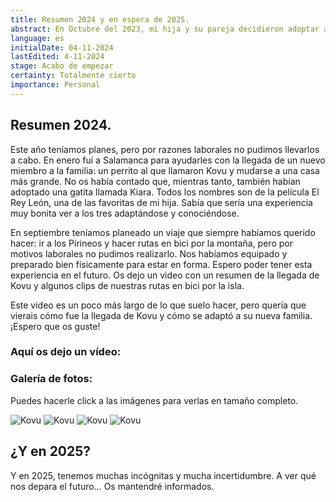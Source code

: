 ```yaml
---
title: Resumen 2024 y en espera de 2025.
abstract: En Octubre del 2023, mi hija y su pareja decidieron adoptar a otro perrito, en enero de 2024 hice un viaje a salamanca para ayudarles con todo. Os cuento cómo fue conocer a este nuevo miembro de la familia. ¿Y en 2025?
language: es
initialDate: 04-11-2024
lastEdited: 4-11-2024
stage: Acabo de empezar
certainty: Totalmente cierto
importance: Personal
---
```


## Resumen 2024.

Este año teníamos planes, pero por razones laborales no pudimos llevarlos a cabo. En enero fui a Salamanca para ayudarles con la llegada de un nuevo miembro a la familia: un perrito al que llamaron Kovu y mudarse a una casa más grande. No os había contado que, mientras tanto, también habían adoptado una gatita llamada Kiara. Todos los nombres son de la película El Rey León, una de las favoritas de mi hija. Sabía que sería una experiencia muy bonita ver a los tres adaptándose y conociéndose.

En septiembre teníamos planeado un viaje que siempre habíamos querido hacer: ir a los Pirineos y hacer rutas en bici por la montaña, pero por motivos laborales no pudimos realizarlo. Nos habíamos equipado y preparado bien físicamente para estar en forma. Espero poder tener esta experiencia en el futuro. Os dejo un video con un resumen de la llegada de Kovu y algunos clips de nuestras rutas en bici por la isla.

Este video es un poco más largo de lo que suelo hacer, pero quería que vierais cómo fue la llegada de Kovu y cómo se adaptó a su nueva familia. ¡Espero que os guste!

### **Aquí os dejo un vídeo:**

### Galería de fotos:

Puedes hacerle click a las imágenes para verlas en tamaño completo.

<PhotoGallery>
  <img
    src="/imagenes/blog/galeria-resumen/20241.jpeg"
    alt="Kovu"
  />
  <img
    src="/imagenes/blog/galeria-resumen/20242.jpeg"
    alt="Kovu"
  />
  <img
    src="/imagenes/blog/galeria-resumen/20243.jpeg"
    alt="Kovu"
  />
  <img
    src="/imagenes/blog/galeria-resumen/20244.jpeg"
    alt="Kovu"
  />
</PhotoGallery>

## ¿Y en 2025?

Y en 2025, tenemos muchas incógnitas y mucha incertidumbre. A ver qué nos depara el futuro… Os mantendré informados.
